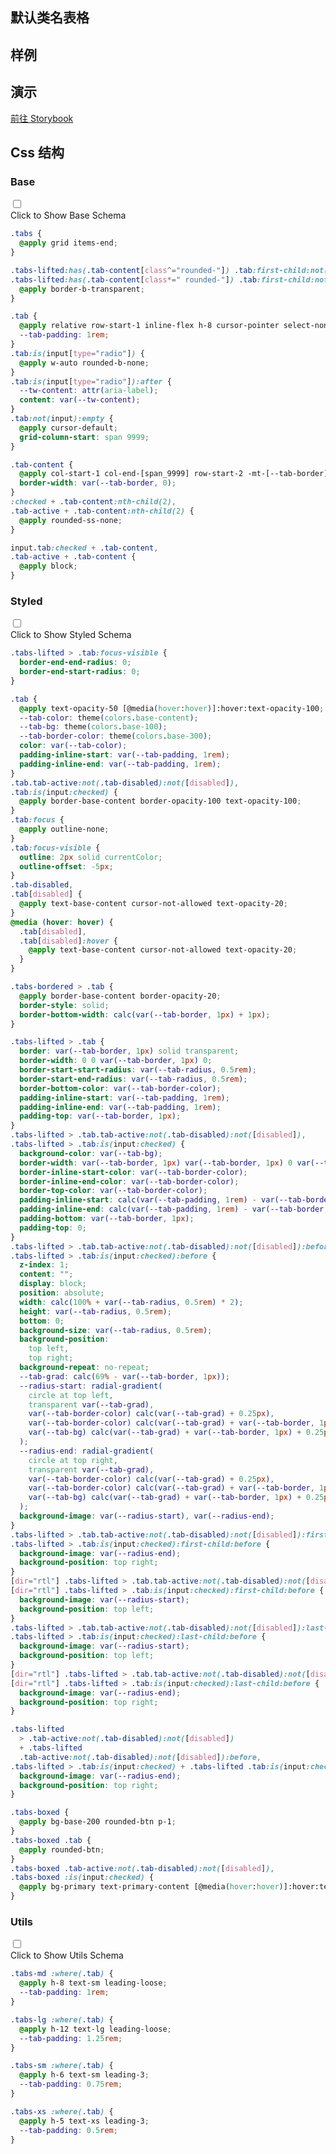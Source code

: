 

## 默认类名表格
  
<CssTable name="tab" />
  
## 样例
  
<Demo></Demo>

## 演示
  
[前往 Storybook](https://story.ui.icebreaker.top/?path=/docs/navigation-tab--docs)
  
## Css 结构


### Base

<div className="collapse">
<input type="checkbox" /> 
<div class="collapse-title px-0">
<span class="btn">Click to Show Base Schema</span>
</div>
<div class="collapse-content"> 

```css
.tabs {
  @apply grid items-end;
}

.tabs-lifted:has(.tab-content[class^="rounded-"]) .tab:first-child:not(.tab-active),
.tabs-lifted:has(.tab-content[class*=" rounded-"]) .tab:first-child:not(.tab-active) {
  @apply border-b-transparent;
}

.tab {
  @apply relative row-start-1 inline-flex h-8 cursor-pointer select-none appearance-none flex-wrap items-center justify-center text-center text-sm leading-loose;
  --tab-padding: 1rem;
}
.tab:is(input[type="radio"]) {
  @apply w-auto rounded-b-none;
}
.tab:is(input[type="radio"]):after {
  --tw-content: attr(aria-label);
  content: var(--tw-content);
}
.tab:not(input):empty {
  @apply cursor-default;
  grid-column-start: span 9999;
}

.tab-content {
  @apply col-start-1 col-end-[span_9999] row-start-2 -mt-[--tab-border] hidden border-transparent;
  border-width: var(--tab-border, 0);
}
:checked + .tab-content:nth-child(2),
.tab-active + .tab-content:nth-child(2) {
  @apply rounded-ss-none;
}

input.tab:checked + .tab-content,
.tab-active + .tab-content {
  @apply block;
}

```

</div>
</div>



### Styled

<div className="collapse">
<input type="checkbox" /> 
<div class="collapse-title px-0">
<span class="btn">Click to Show Styled Schema</span>
</div>
<div class="collapse-content"> 

```css
.tabs-lifted > .tab:focus-visible {
  border-end-end-radius: 0;
  border-end-start-radius: 0;
}

.tab {
  @apply text-opacity-50 [@media(hover:hover)]:hover:text-opacity-100;
  --tab-color: theme(colors.base-content);
  --tab-bg: theme(colors.base-100);
  --tab-border-color: theme(colors.base-300);
  color: var(--tab-color);
  padding-inline-start: var(--tab-padding, 1rem);
  padding-inline-end: var(--tab-padding, 1rem);
}
.tab.tab-active:not(.tab-disabled):not([disabled]),
.tab:is(input:checked) {
  @apply border-base-content border-opacity-100 text-opacity-100;
}
.tab:focus {
  @apply outline-none;
}
.tab:focus-visible {
  outline: 2px solid currentColor;
  outline-offset: -5px;
}
.tab-disabled,
.tab[disabled] {
  @apply text-base-content cursor-not-allowed text-opacity-20;
}
@media (hover: hover) {
  .tab[disabled],
  .tab[disabled]:hover {
    @apply text-base-content cursor-not-allowed text-opacity-20;
  }
}

.tabs-bordered > .tab {
  @apply border-base-content border-opacity-20;
  border-style: solid;
  border-bottom-width: calc(var(--tab-border, 1px) + 1px);
}

.tabs-lifted > .tab {
  border: var(--tab-border, 1px) solid transparent;
  border-width: 0 0 var(--tab-border, 1px) 0;
  border-start-start-radius: var(--tab-radius, 0.5rem);
  border-start-end-radius: var(--tab-radius, 0.5rem);
  border-bottom-color: var(--tab-border-color);
  padding-inline-start: var(--tab-padding, 1rem);
  padding-inline-end: var(--tab-padding, 1rem);
  padding-top: var(--tab-border, 1px);
}
.tabs-lifted > .tab.tab-active:not(.tab-disabled):not([disabled]),
.tabs-lifted > .tab:is(input:checked) {
  background-color: var(--tab-bg);
  border-width: var(--tab-border, 1px) var(--tab-border, 1px) 0 var(--tab-border, 1px);
  border-inline-start-color: var(--tab-border-color);
  border-inline-end-color: var(--tab-border-color);
  border-top-color: var(--tab-border-color);
  padding-inline-start: calc(var(--tab-padding, 1rem) - var(--tab-border, 1px));
  padding-inline-end: calc(var(--tab-padding, 1rem) - var(--tab-border, 1px));
  padding-bottom: var(--tab-border, 1px);
  padding-top: 0;
}
.tabs-lifted > .tab.tab-active:not(.tab-disabled):not([disabled]):before,
.tabs-lifted > .tab:is(input:checked):before {
  z-index: 1;
  content: "";
  display: block;
  position: absolute;
  width: calc(100% + var(--tab-radius, 0.5rem) * 2);
  height: var(--tab-radius, 0.5rem);
  bottom: 0;
  background-size: var(--tab-radius, 0.5rem);
  background-position:
    top left,
    top right;
  background-repeat: no-repeat;
  --tab-grad: calc(69% - var(--tab-border, 1px));
  --radius-start: radial-gradient(
    circle at top left,
    transparent var(--tab-grad),
    var(--tab-border-color) calc(var(--tab-grad) + 0.25px),
    var(--tab-border-color) calc(var(--tab-grad) + var(--tab-border, 1px)),
    var(--tab-bg) calc(var(--tab-grad) + var(--tab-border, 1px) + 0.25px)
  );
  --radius-end: radial-gradient(
    circle at top right,
    transparent var(--tab-grad),
    var(--tab-border-color) calc(var(--tab-grad) + 0.25px),
    var(--tab-border-color) calc(var(--tab-grad) + var(--tab-border, 1px)),
    var(--tab-bg) calc(var(--tab-grad) + var(--tab-border, 1px) + 0.25px)
  );
  background-image: var(--radius-start), var(--radius-end);
}
.tabs-lifted > .tab.tab-active:not(.tab-disabled):not([disabled]):first-child:before,
.tabs-lifted > .tab:is(input:checked):first-child:before {
  background-image: var(--radius-end);
  background-position: top right;
}
[dir="rtl"] .tabs-lifted > .tab.tab-active:not(.tab-disabled):not([disabled]):first-child:before,
[dir="rtl"] .tabs-lifted > .tab:is(input:checked):first-child:before {
  background-image: var(--radius-start);
  background-position: top left;
}
.tabs-lifted > .tab.tab-active:not(.tab-disabled):not([disabled]):last-child:before,
.tabs-lifted > .tab:is(input:checked):last-child:before {
  background-image: var(--radius-start);
  background-position: top left;
}
[dir="rtl"] .tabs-lifted > .tab.tab-active:not(.tab-disabled):not([disabled]):last-child:before,
[dir="rtl"] .tabs-lifted > .tab:is(input:checked):last-child:before {
  background-image: var(--radius-end);
  background-position: top right;
}

.tabs-lifted
  > .tab-active:not(.tab-disabled):not([disabled])
  + .tabs-lifted
  .tab-active:not(.tab-disabled):not([disabled]):before,
.tabs-lifted > .tab:is(input:checked) + .tabs-lifted .tab:is(input:checked):before {
  background-image: var(--radius-end);
  background-position: top right;
}

.tabs-boxed {
  @apply bg-base-200 rounded-btn p-1;
}
.tabs-boxed .tab {
  @apply rounded-btn;
}
.tabs-boxed .tab-active:not(.tab-disabled):not([disabled]),
.tabs-boxed :is(input:checked) {
  @apply bg-primary text-primary-content [@media(hover:hover)]:hover:text-primary-content;
}

```

</div>
</div>



### Utils

<div className="collapse">
<input type="checkbox" /> 
<div class="collapse-title px-0">
<span class="btn">Click to Show Utils Schema</span>
</div>
<div class="collapse-content"> 

```css
.tabs-md :where(.tab) {
  @apply h-8 text-sm leading-loose;
  --tab-padding: 1rem;
}

.tabs-lg :where(.tab) {
  @apply h-12 text-lg leading-loose;
  --tab-padding: 1.25rem;
}

.tabs-sm :where(.tab) {
  @apply h-6 text-sm leading-3;
  --tab-padding: 0.75rem;
}

.tabs-xs :where(.tab) {
  @apply h-5 text-xs leading-3;
  --tab-padding: 0.5rem;
}

```

</div>
</div>




